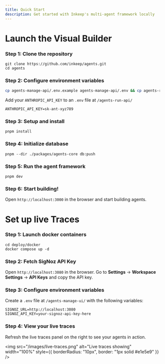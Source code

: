 ```yaml
---
title: Quick Start
description: Get started with Inkeep's multi-agent framework locally
---
```


# Launch the Visual Builder

### Step 1: Clone the repository

```
git clone https://github.com/inkeep/agents.git
cd agents
```

### Step 2: Configure environment variables

```bash
cp agents-manage-api/.env.example agents-manage-api/.env && cp agents-run-api/.env.example agents-run-api/.env && cp agents-manage-ui/.env.example agents-manage-ui/.env
```

Add your `ANTHROPIC_API_KEY` to an `.env` file at `/agents-run-api/`
```
ANTHROPIC_API_KEY=sk-ant-xyz789
```

### Step 3: Setup and install
```
pnpm install
```

### Step 4: Initialize database
```
pnpm --dir ./packages/agents-core db:push
```

### Step 5: Run the agent framework
```
pnpm dev
```

### Step 6: Start building!
Open `http://localhost:3000` in the browser and start building agents.

# Set up live Traces

### Step 1: Launch docker containers
```
cd deploy/docker
docker compose up -d
```

### Step 2: Fetch SigNoz API Key
Open `http://localhost:3080` in the browser. Go to **Settings** → **Workspace Settings** → **API Keys** and copy the API key.

### Step 3: Configure environment variables
Create a `.env` file at `/agents-manage-ui/` with the following variables:

```
SIGNOZ_URL=http://localhost:3080
SIGNOZ_API_KEY=your-signoz-api-key-here
```

### Step 4: View your live traces

Refresh the live traces panel on the right to see your agents in action.

<img
  src="/images/live-traces.png"
  alt="Live traces showing"
  width="100%"
  style={{ borderRadius: "10px", border: "1px solid #e1e5e9" }}
/>
